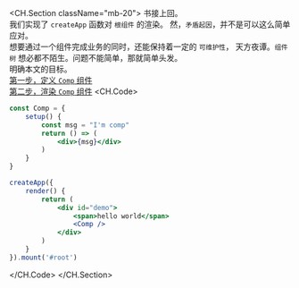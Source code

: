<CH.Section className="mb-20">
书接上回。   
我们实现了 `createApp` 函数对 `根组件` 的渲染。
然，`矛盾起因`，并不是可以这么简单应对。  
想要通过一个组件完成业务的同时，还能保持着一定的 `可维护性`，
天方夜谭。`组件树` 想必都不陌生。问题不能简单，那就简单头发。
<br />
明确本文的目标。  
[第一步，定义 `Comp` 组件](focus://demo.jsx#1:9)  
[第二步，渲染 `Comp` 组件](focus://demo.jsx#15)
<CH.Code>
```jsx demo.jsx
const Comp = {
	setup() {
		const msg = "I'm comp"
		return () => (
			<div>{msg}</div>
		)
	}
}

createApp({
	render() {
		return (
			<div id="demo">
				<span>hello world</span>
				<Comp />
			</div>
		)
	}
}).mount('#root')

```
</CH.Code>
</CH.Section>